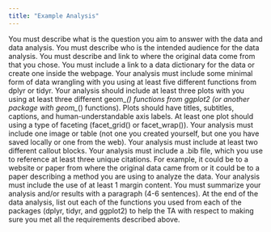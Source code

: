 ```yaml
---
title: "Example Analysis"
---
```


You must describe what is the question you aim to answer with the data and data analysis.
You must describe who is the intended audience for the data analysis.
You must describe and link to where the original data come from that you chose.
You must include a link to a data dictionary for the data or create one inside the webpage.
Your analysis must include some minimal form of data wrangling with you using at least five different functions from dplyr or tidyr.
Your analysis should include at least three plots with you using at least three different geom_*() functions from ggplot2 (or another package with geom_*() functions).
Plots should have titles, subtitles, captions, and human-understandable axis labels.
At least one plot should using a type of faceting (facet_grid() or facet_wrap()).
Your analysis must include one image or table (not one you created yourself, but one you have saved locally or one from the web).
Your analysis must include at least two different callout blocks.
Your analysis must include a .bib file, which you use to reference at least three unique citations. For example, it could be to a website or paper from where the original data came from or it could be to a paper describing a method you are using to analyze the data.
Your analysis must include the use of at least 1 margin content.
You must summarize your analysis and/or results with a paragraph (4-6 sentences).
At the end of the data analysis, list out each of the functions you used from each of the packages (dplyr, tidyr, and ggplot2) to help the TA with respect to making sure you met all the requirements described above.